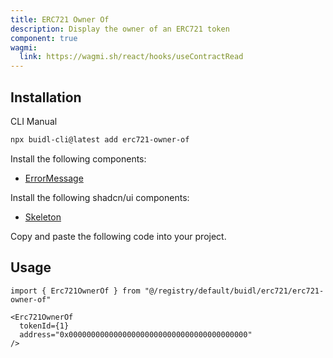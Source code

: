 ```yaml
---
title: ERC721 Owner Of
description: Display the owner of an ERC721 token
component: true
wagmi:
  link: https://wagmi.sh/react/hooks/useContractRead
---
```


<ComponentPreview
  name="erc721-owner-of-demo"
  className="[&_.preview>[data-orientation=vertical]]:sm:max-w-[70%]"
/>

## Installation

<Tabs defaultValue="cli">

<TabsList>
  <TabsTrigger value="cli">CLI</TabsTrigger>
  <TabsTrigger value="manual">Manual</TabsTrigger>
</TabsList>

<TabsContent value="cli">

```bash
npx buidl-cli@latest add erc721-owner-of
```

</TabsContent>

<TabsContent value="manual">

<Steps>

<Step>Install the following components:</Step>

- [ErrorMessage](/docs/components/error-message)

<Step>Install the following shadcn/ui components:</Step>

- [Skeleton](https://ui.shadcn.com/docs/components/skeleton)

<Step>Copy and paste the following code into your project.</Step>

<ComponentSource name="erc721-owner-of" />

</Steps>

</TabsContent>

</Tabs>

## Usage

```tsx
import { Erc721OwnerOf } from "@/registry/default/buidl/erc721/erc721-owner-of"
```

```tsx
<Erc721OwnerOf
  tokenId={1}
  address="0x0000000000000000000000000000000000000000"
/>
```
